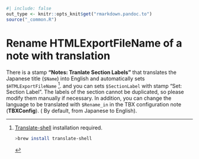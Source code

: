 ```r
#| include: false
out_type <- knitr::opts_knit$get("rmarkdown.pandoc.to")
source("_common.R")
```
# Rename HTMLExportFileName of a note with translation {#sec-translate-and-rename }

There is  a stamp **"Notes: Tranlate Section Labels"** that translates the Japanese title (`$Name`) into English and automatically sets `$HTMLExportFileName` [^translate-shell]. and you can sets `$SectionLabel` with stamp "Set: Section Label". The labels of the section cannot be duplicated, so please modify them manually if necessary. In addition, you can change the language to be translated with `$Rename_in` in the TBX configuration note (**TBXConfig**). ( By default, from Japanese to English).

[^translate-shell]: [Translate-shell](https://github.com/soimort/translate-shell) installation required. 
```.sh
>brew install translate-shell
```


